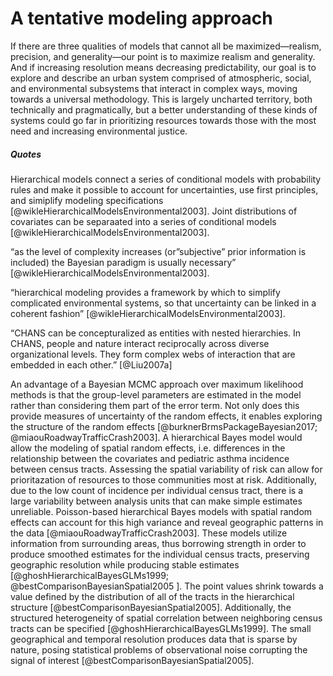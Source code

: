 # A tentative modeling approach {#model}

If there are three qualities of models that cannot all be maximized---realism, precision, and generality---our point is to maximize realism and generality. And if increasing resolution means decreasing predictability, our goal is to explore and describe an urban system comprised of atmospheric, social, and environmental subsystems that interact in complex ways, moving towards a universal methodology. This is largely uncharted territory, both technically and pragmatically, but a better understanding of these kinds of systems could go far in prioritizing resources towards those with the most need and increasing environmental justice.


















##### Quotes 

Hierarchical models connect a series of conditional models with probability rules and make it possible to account for uncertainties, use first principles, and simiplify modeling specifications [@wikleHierarchicalModelsEnvironmental2003]. Joint distributions of covariates can be separaated into a series of conditional models [@wikleHierarchicalModelsEnvironmental2003]. 

"as the level of complexity increases (or "subjective" prior information is included) the Bayesian paradigm is usually necessary" [@wikleHierarchicalModelsEnvironmental2003]. 

"hierarchical modeling provides a framework by which to simplify complicated environmental systems, so that uncertainty can be linked in a coherent fashion" [@wikleHierarchicalModelsEnvironmental2003]. 

"CHANS can be concepturalized as entities with nested hierarchies. In CHANS, people and nature interact reciprocally across diverse organizational levels. They form complex webs of interaction that are embedded in each other." [@Liu2007a]

An advantage of a Bayesian MCMC approach over maximum likelihood methods is that the group-level parameters are estimated in the model rather than considering them part of the error term. Not only does this provide measures of uncertainty of the random effects, it enables exploring the structure of the random effects  [@burknerBrmsPackageBayesian2017; @miaouRoadwayTrafficCrash2003]. A hierarchical Bayes model would allow the modeling of spatial random effects, i.e. differences in the relationship between the covariates and pediatric asthma incidence between census tracts. Assessing the spatial variability of risk can allow for prioritazation of resources to those communities most at risk. Additionally, due to the low count of incidence per individual census tract, there is a large variability between analysis units that can make simple estimates unreliable. Poisson-based hierarchical Bayes models with spatial random effects can account for this high variance and reveal geographic patterns in the data [@miaouRoadwayTrafficCrash2003]. These models utilize information from surrounding areas, thus borrowing strength in order to produce smoothed estimates for the individual census tracts, preserving geographic resolution while producing stable estimates [@ghoshHierarchicalBayesGLMs1999; @bestComparisonBayesianSpatial2005 ]. The point values shrink towards a value defined by the distribution of all of the tracts in the hierarchical structure [@bestComparisonBayesianSpatial2005]. Additionally, the structured heterogeneity of spatial correlation between neighboring census tracts can be specified [@ghoshHierarchicalBayesGLMs1999]. The small geographical and temporal resolution produces data that is sparse by nature, posing statistical problems of observational noise corrupting the signal of interest [@bestComparisonBayesianSpatial2005].


